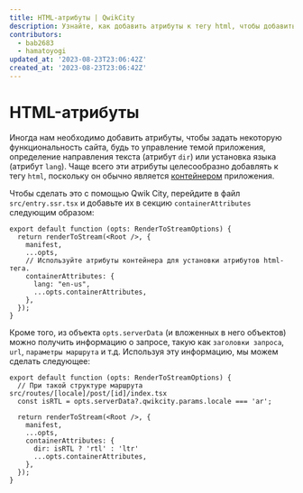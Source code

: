 ```yaml
---
title: HTML-атрибуты | QwikCity
description: Узнайте, как добавить атрибуты к тегу html, чтобы добавить "lang" или другие пользовательские атрибуты.
contributors:
  - bab2683
  - hamatoyogi
updated_at: '2023-08-23T23:06:42Z'
created_at: '2023-08-23T23:06:42Z'
---
```


# HTML-атрибуты

Иногда нам необходимо добавить атрибуты, чтобы задать некоторую функциональность сайта, будь то управление темой приложения, определение направления текста (атрибут `dir`) или установка языка (атрибут `lang`). Чаще всего эти атрибуты целесообразно добавлять к тегу `html`, поскольку он обычно является [контейнером](../../(qwik)/advanced/containers/index.mdx) приложения.

Чтобы сделать это с помощью Qwik City, перейдите в файл `src/entry.ssr.tsx` и добавьте их в секцию `containerAttributes` следующим образом:

```tsx
export default function (opts: RenderToStreamOptions) {
  return renderToStream(<Root />, {
    manifest,
    ...opts,
    // Используйте атрибуты контейнера для установки атрибутов html-тега.
    containerAttributes: {
      lang: "en-us",
      ...opts.containerAttributes,
    },
  });
}
```

Кроме того, из объекта `opts.serverData` (и вложенных в него объектов) можно получить информацию о запросе, такую как `заголовки запроса`, `url`, `параметры маршрута` и т.д.
Используя эту информацию, мы можем сделать следующее:

```tsx
export default function (opts: RenderToStreamOptions) {
  // При такой структуре маршрута src/routes/[locale]/post/[id]/index.tsx
  const isRTL = opts.serverData?.qwikcity.params.locale === 'ar';

  return renderToStream(<Root />, {
    manifest,
    ...opts,
    containerAttributes: {
      dir: isRTL ? 'rtl' : 'ltr'
      ...opts.containerAttributes,
    },
  });
}
```
